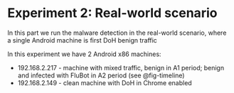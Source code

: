 # Experiment 2: Real-world scenario

In this part we run the malware detection in the real-world scenario, where a single Android machine is first DoH benign traffic

In this experiment we have 2 Android x86 machines:

 - 192.168.2.217 - machine with mixed traffic, benign in A1 period; benign and infected with FluBot in A2 period (see @fig-timeline)
 - 192.168.2.149 - clean machine with DoH in Chrome enabled
